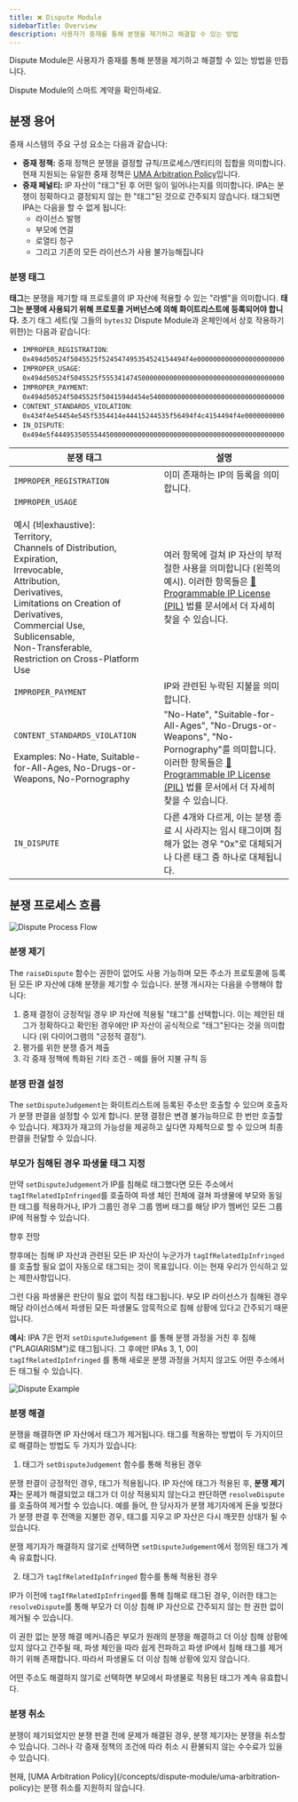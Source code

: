 ```yaml
---
title: ❌ Dispute Module
sidebarTitle: Overview
description: 사용자가 중재를 통해 분쟁을 제기하고 해결할 수 있는 방법
---
```


Dispute Module은 사용자가 중재를 통해 분쟁을 제기하고 해결할 수 있는 방법을 만듭니다.

<CardGroup cols={1}>
  <Card title="DisputeModule.sol" href="https://github.com/storyprotocol/protocol-core-v1/blob/main/contracts/modules/dispute/DisputeModule.sol" icon="scroll" color="#ccb092">
    Dispute Module의 스마트 계약을 확인하세요.
  </Card>
</CardGroup>

## 분쟁 용어

중재 시스템의 주요 구성 요소는 다음과 같습니다:

* **중재 정책:** 중재 정책은 분쟁을 결정할 규칙/프로세스/엔티티의 집합을 의미합니다. 현재 지원되는 유일한 중재 정책은 [UMA Arbitration Policy](/concepts/dispute-module/uma-arbitration-policy)입니다.
* **중재 페널티:** IP 자산이 "태그"된 후 어떤 일이 일어나는지를 의미합니다. IPA는 분쟁이 정확하다고 결정되지 않는 한 "태그"된 것으로 간주되지 않습니다. 태그되면 IPA는 다음을 할 수 없게 됩니다:
  * 라이선스 발행
  * 부모에 연결
  * 로열티 청구
  * 그리고 기존의 모든 라이선스가 사용 불가능해집니다

### 분쟁 태그

**태그**는 분쟁을 제기할 때 프로토콜의 IP 자산에 적용할 수 있는 "라벨"을 의미합니다. **태그는 분쟁에 사용되기 위해 프로토콜 거버넌스에 의해 화이트리스트에 등록되어야 합니다.** 초기 태그 세트(및 그들의 `bytes32` Dispute Module과 온체인에서 상호 작용하기 위한)는 다음과 같습니다:

* `IMPROPER_REGISTRATION`: `0x494d50524f5045525f524547495354524154494f4e0000000000000000000000`
* `IMPROPER_USAGE`: `0x494d50524f5045525f5553414745000000000000000000000000000000000000`
* `IMPROPER_PAYMENT`: `0x494d50524f5045525f5041594d454e5400000000000000000000000000000000`
* `CONTENT_STANDARDS_VIOLATION`: `0x434f4e54454e545f5354414e44415244535f56494f4c4154494f4e0000000000`
* `IN_DISPUTE`: `0x494e5f4449535055544500000000000000000000000000000000000000000000`

| 분쟁 태그                                                                                                                                                                                                                                                                                                                   | 설명                                                                                                                                                                                                   |
| ----------------------------------------------------------------------------------------------------------------------------------------------------------------------------------------------------------------------------------------------------------------------------------------------------------------------- | ---------------------------------------------------------------------------------------------------------------------------------------------------------------------------------------------------- |
| `IMPROPER_REGISTRATION`                                                                                                                                                                                                                                                                                                 | 이미 존재하는 IP의 등록을 의미합니다.                                                                                                                                                                               |
| `IMPROPER_USAGE`<br /><br />예시 (비exhaustive):<br />Territory,<br />Channels of Distribution,<br />Expiration,<br />Irrevocable,<br />Attribution,<br />Derivatives,<br />Limitations on Creation of Derivatives,<br />Commercial Use,<br />Sublicensable,<br />Non-Transferable,<br />Restriction on Cross-Platform Use | 여러 항목에 걸쳐 IP 자산의 부적절한 사용을 의미합니다 (왼쪽의 예시). 이러한 항목들은 [💊 Programmable IP License (PIL)](/concepts/programmable-ip-license/overview) 법률 문서에서 더 자세히 찾을 수 있습니다.                                           |
| `IMPROPER_PAYMENT`                                                                                                                                                                                                                                                                                                      | IP와 관련된 누락된 지불을 의미합니다.                                                                                                                                                                               |
| `CONTENT_STANDARDS_VIOLATION`<br /><br />Examples: No-Hate, Suitable-for-All-Ages, No-Drugs-or-Weapons, No-Pornography                                                                                                                                                                                                  | "No-Hate", "Suitable-for-All-Ages", "No-Drugs-or-Weapons", "No-Pornography"를 의미합니다. 이러한 항목들은 [💊 Programmable IP License (PIL)](/concepts/programmable-ip-license/overview) 법률 문서에서 더 자세히 찾을 수 있습니다. |
| `IN_DISPUTE`                                                                                                                                                                                                                                                                                                            | 다른 4개와 다르게, 이는 분쟁 종료 시 사라지는 임시 태그이며 침해가 없는 경우 "0x"로 대체되거나 다른 태그 중 하나로 대체됩니다.                                                                                                                         |

## 분쟁 프로세스 흐름

<Frame>
  <img src="/images/concepts/dispute-process-flow.png" alt="Dispute Process Flow" />
</Frame>

### 분쟁 제기

The `raiseDispute` 함수는 권한이 없어도 사용 가능하며 모든 주소가 프로토콜에 등록된 모든 IP 자산에 대해 분쟁을 제기할 수 있습니다. 분쟁 개시자는 다음을 수행해야 합니다:

1. 중재 결정이 긍정적일 경우 IP 자산에 적용될 "태그"를 선택합니다. 이는 제안된 태그가 정확하다고 확인된 경우에만 IP 자산이 공식적으로 "태그"된다는 것을 의미합니다 (위 다이어그램의 "긍정적 결정").
2. 평가를 위한 분쟁 증거 제출
3. 각 중재 정책에 특화된 기타 조건 - 예를 들어 지불 규칙 등

### 분쟁 판결 설정

The `setDisputeJudgement`는 화이트리스트에 등록된 주소만 호출할 수 있으며 호출자가 분쟁 판결을 설정할 수 있게 합니다. 분쟁 결정은 변경 불가능하므로 한 번만 호출할 수 있습니다. 제3자가 재고의 가능성을 제공하고 싶다면 자체적으로 할 수 있으며 최종 판결을 전달할 수 있습니다.

### 부모가 침해된 경우 파생물 태그 지정

만약 `setDisputeJudgement`가 IP를 침해로 태그했다면 모든 주소에서 `tagIfRelatedIpInfringed`를 호출하여 파생 체인 전체에 걸쳐 파생물에 부모와 동일한 태그를 적용하거나, IP가 그룹인 경우 그룹 멤버 태그를 해당 IP가 멤버인 모든 그룹 IP에 적용할 수 있습니다.

<Note>
  향후 전망

  향후에는 침해 IP 자산과 관련된 모든 IP 자산이 누군가가 `tagIfRelatedIpInfringed`를 호출할 필요 없이 자동으로 태그되는 것이 목표입니다. 이는 현재 우리가 인식하고 있는 제한사항입니다.
</Note>

그런 다음 파생물은 판단이 필요 없이 직접 태그됩니다. 부모 IP 라이선스가 침해된 경우 해당 라이선스에서 파생된 모든 파생물도 암묵적으로 침해 상황에 있다고 간주되기 때문입니다.

**예시**: IPA 7은 먼저 `setDisputeJudgement` 를 통해 분쟁 과정을 거친 후 침해("PLAGIARISM")로 태그됩니다. 그 후에만 IPAs 3, 1, 0이 `tagIfRelatedIpInfringed` 를 통해 새로운 분쟁 과정을 거치지 않고도 어떤 주소에서든 태그될 수 있습니다.

<Frame>
  <img src="/images/concepts/plagiarism-example.png" alt="Dispute Example" />
</Frame>

### 분쟁 해결

분쟁을 해결하면 IP 자산에서 태그가 제거됩니다. 태그를 적용하는 방법이 두 가지이므로 해결하는 방법도 두 가지가 있습니다:

1. 태그가 `setDisputeJudgement` 함수를 통해 적용된 경우

분쟁 판결이 긍정적인 경우, 태그가 적용됩니다. IP 자산에 태그가 적용된 후, **분쟁 제기자**는 문제가 해결되었고 태그가 더 이상 적용되지 않는다고 판단하면 `resolveDispute`를 호출하여 제거할 수 있습니다. 예를 들어, 한 당사자가 분쟁 제기자에게 돈을 빚졌다가 분쟁 판결 후 전액을 지불한 경우, 태그를 지우고 IP 자산은 다시 깨끗한 상태가 될 수 있습니다.

분쟁 제기자가 해결하지 않기로 선택하면 `setDisputeJudgement`에서 정의된 태그가 계속 유효합니다.

2. 태그가 `tagIfRelatedIpInfringed` 함수를 통해 적용된 경우

IP가 이전에 `tagIfRelatedIpInfringed`를 통해 침해로 태그된 경우, 이러한 태그는 `resolveDispute`를 통해 부모가 더 이상 침해 IP 자산으로 간주되지 않는 한 권한 없이 제거될 수 있습니다.

이 권한 없는 분쟁 해결 메커니즘은 부모가 원래의 분쟁을 해결하고 더 이상 침해 상황에 있지 않다고 간주될 때, 파생 체인을 따라 쉽게 전파하고 파생 IP에서 침해 태그를 제거하기 위해 존재합니다. 따라서 파생물도 더 이상 침해 상황에 있지 않습니다.

어떤 주소도 해결하지 않기로 선택하면 부모에서 파생물로 적용된 태그가 계속 유효합니다.

### 분쟁 취소

분쟁이 제기되었지만 분쟁 판결 전에 문제가 해결된 경우, 분쟁 제기자는 분쟁을 취소할 수 있습니다. 그러나 각 중재 정책의 조건에 따라 취소 시 환불되지 않는 수수료가 있을 수 있습니다.

<Warning>
  현재, [UMA Arbitration
  Policy](/concepts/dispute-module/uma-arbitration-policy)는 분쟁 취소를
  지원하지 않습니다.
</Warning>
